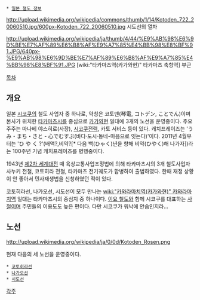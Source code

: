 {{{+1 高松琴平電気鉄道 / Takamatsu-Kotohira Electric Railroad }}}
 * [[일본 철도 정보]]
http://upload.wikimedia.org/wikipedia/commons/thumb/1/14/Kotoden_722_20060510.jpg/600px-Kotoden_722_20060510.jpg
시도선의 열차

http://upload.wikimedia.org/wikipedia/ja/thumb/4/44/%E9%AB%98%E6%9D%BE%E7%AF%89%E6%B8%AF%E9%A7%85%E4%BB%98%E8%BF%91.JPG/640px-%E9%AB%98%E6%9D%BE%E7%AF%89%E6%B8%AF%E9%A7%85%E4%BB%98%E8%BF%91.JPG
[wiki:"타카마츠역(카가와현)" 타카마츠 축항역] 부근

[[목차]]
== 개요 ==
일본 [[시코쿠]]의 철도 사업자 중 하나로, 약칭은 코토덴(琴電, コトデン, ことでん)이며 본사가 위치한 [[타카마츠]]시를 중심으로 [[카가와]]현 일대에 3개의 노선을 운영중이다. 주요 주주는 마나베 야스히로(사장), [[시코쿠전력]], 카토 서비스 등이 있다. 캐치프레이즈는 'うみ・まち・さと - 心でむすぶ(바다·도시·동네-마음으로 잇는다)'이다. 2011년 4월부터는 'ひ や く ?'(배액?,비약?[* 다음 백(ひゃく)년을 향해 비약(ひやく)해 나가자])라는 100주년 기념 캐치프레이즈를 병행중이다.

1943년 [[제2차 세계대전]] 때 육상교통사업조정법에 의해 타카마츠시의 3개 철도사업자 사누키 전철, 코토히라 전철, 타카마츠 전기궤도가 합병하여 출범하였다. 한때 재정 상황이 안 좋아서 민사재생법을 신청하였던 적이 있다.

코토히라선, 나가오선, 시도선이 모두 만나는 [[wiki:"카와라마치역(카가와현)" 카와라마치역]] 일대는 타카마츠시의 중심지 중 하나이다. [[이요 철도]]와 함께 시코쿠를 대표하는 [[사철]]이며 주민들의 이용도도 높은 편이다. 다만 시코쿠가 워낙에 안습인지라...

== 노선 ==
http://upload.wikimedia.org/wikipedia/ja/0/0d/Kotoden_Rosen.png

현재 다음의 세 노선을 운영중이다.
 * [[코토히라선]]
 * [[나가오선]]
 * [[시도선]]

[[각주]]
